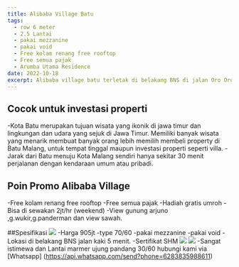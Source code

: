 ```yaml
---
title: Alibaba Village Batu 
tags:
  - row 6 meter
  - 2.5 Lantai
  - pakai mezzanine
  - pakai void
  - Free kolam renang free rooftop
  - Free semua pajak
  - Arumba Utama Residence
date: 2022-10-18
excerpt: Alibaba village batu terletak di belakang BNS di jalan Oro Oro Ombo Kota Batu.
---
```


## Cocok untuk investasi properti
-Kota Batu merupakan tujuan wisata yang ikonik di jawa timur dan lingkungan dan udara yang sejuk di Jawa Timur. Memiliki banyak wisata yang menarik membuat banyak orang lebih memilih membeli property di Batu Malang, untuk tempat tinggal 
maupun investasi properti seperti villa.
-Jarak dari Batu menuju Kota Malang sendiri hanya sekitar 30 menit perjalanan dengan kendaraan umum atau pribadi.

## Poin Promo Alibaba Village
-Free kolam renang free rooftop
-Free semua pajak
-Hadiah gratis umroh 
-Bisa di sewakan 2jt/hr (weekend)
-View gunung arjuno ,g.wukir,g.panderman dan view sawah.
<YouTube id="hNkRGzmLpdc" />


##Spesifikasi
<Image src="/images/brosur alibaba.jpg" width={678} height={960} />
-Harga 905jt
-type 70/60
-pakai mezzanine
-pakai void 
-Lokasi di belakang BNS jalan kaki 5 menit.
-Sertifikat SHM 
<Image src="/images/view2 alibaba.jpg" width={678} height={960} />
<Image src="/images/view alibaba.jpg" width={2048} height={923} />
-Sangat istimewa dan Lantai marmer ujung pandang 30/60
hubungi kami via [Whatsapp]
(https://api.whatsapp.com/send?phone=6283835988611)
